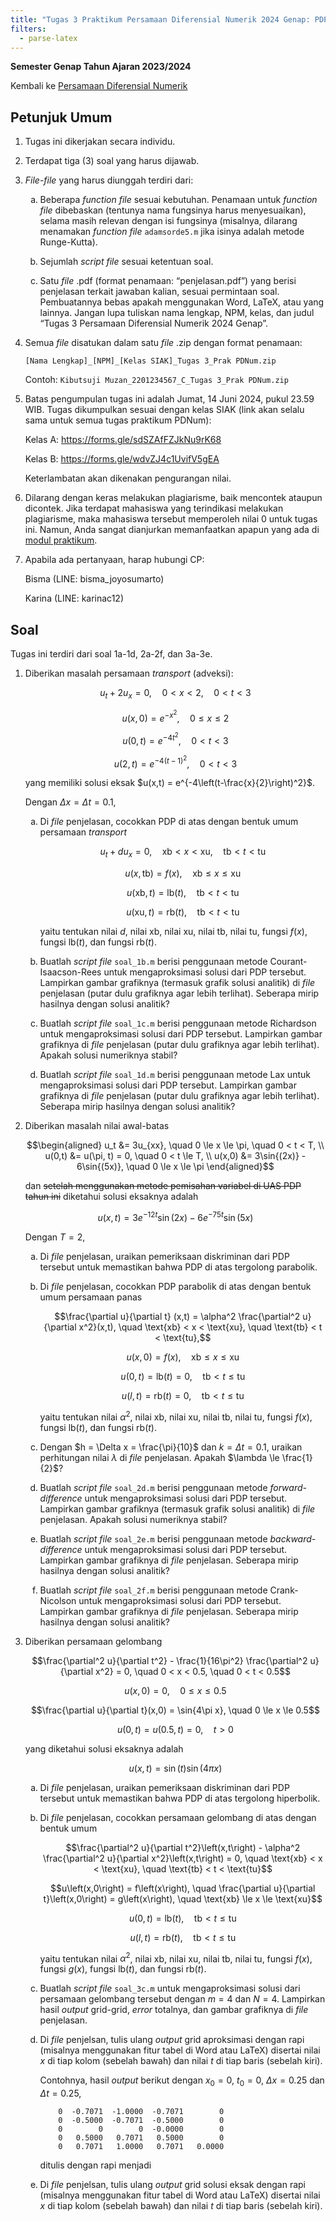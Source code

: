 ```yaml
---
title: "Tugas 3 Praktikum Persamaan Diferensial Numerik 2024 Genap: PDP Numerik"
filters:
  - parse-latex
---
```


**Semester Genap Tahun Ajaran 2023/2024**

Kembali ke [Persamaan Diferensial Numerik](./pdnum2024genap.qmd)

## Petunjuk Umum

1. Tugas ini dikerjakan secara individu.

2. Terdapat tiga (3) soal yang harus dijawab.

3. *File-file* yang harus diunggah terdiri dari:

    a. Beberapa *function file* sesuai kebutuhan. Penamaan untuk *function file* dibebaskan (tentunya nama fungsinya harus menyesuaikan), selama masih relevan dengan isi fungsinya (misalnya, dilarang menamakan *function file* `adamsorde5.m` jika isinya adalah metode Runge-Kutta).

    b. Sejumlah *script file* sesuai ketentuan soal.

    c. Satu *file* .pdf (format penamaan: "penjelasan.pdf") yang berisi penjelasan terkait jawaban kalian, sesuai permintaan soal. Pembuatannya bebas apakah menggunakan Word, LaTeX, atau yang lainnya. Jangan lupa tuliskan nama lengkap, NPM, kelas, dan judul "Tugas 3 Persamaan Diferensial Numerik 2024 Genap".

4. Semua *file* disatukan dalam satu *file* .zip dengan format penamaan:

    `[Nama Lengkap]_[NPM]_[Kelas SIAK]_Tugas 3_Prak PDNum.zip`

    Contoh: `Kibutsuji Muzan_2201234567_C_Tugas 3_Prak PDNum.zip`

5. Batas pengumpulan tugas ini adalah Jumat, 14 Juni 2024, pukul 23.59 WIB. Tugas dikumpulkan sesuai dengan kelas SIAK (link akan selalu sama untuk semua tugas praktikum PDNum):

    Kelas A: <https://forms.gle/sdSZAfFZJkNu9rK68>

    Kelas B: <https://forms.gle/wdvZJ4c1UvifV5gEA>

    Keterlambatan akan dikenakan pengurangan nilai.

6. Dilarang dengan keras melakukan plagiarisme, baik mencontek ataupun dicontek. Jika terdapat mahasiswa yang terindikasi melakukan plagiarisme, maka mahasiswa tersebut memperoleh nilai 0 untuk tugas ini. Namun, Anda sangat dianjurkan memanfaatkan apapun yang ada di [modul praktikum](./pdnum2024genap.qmd).

7. Apabila ada pertanyaan, harap hubungi CP:
    
    Bisma (LINE: bisma_joyosumarto)
    
    Karina (LINE: karinac12)

## Soal

Tugas ini terdiri dari soal 1a-1d, 2a-2f, dan 3a-3e.

1. Diberikan masalah persamaan *transport* (adveksi):

    $$u_t + 2u_x = 0, \quad 0 < x < 2, \quad 0 < t < 3$$

    $$u(x,0) = e^{-x^2}, \quad 0 \le x \le 2$$

    $$u(0,t) = e^{-4t^2}, \quad 0 < t < 3$$

    $$u(2,t) = e^{-4\left(t-1\right)^2}, \quad 0 < t < 3$$

    yang memiliki solusi eksak $u(x,t) = e^{-4\left(t-\frac{x}{2}\right)^2}$.

    Dengan $\Delta x = \Delta t = 0.1$,

    a. Di *file* penjelasan, cocokkan PDP di atas dengan bentuk umum persamaan *transport*

        $$u_t + du_x = 0, \quad \text{xb} < x < \text{xu}, \quad \text{tb} < t < \text{tu}$$

        $$u(x,\text{tb}) = f(x), \quad \text{xb} \le x \le \text{xu}$$

        $$u(\text{xb},t) = \text{lb}(t), \quad \text{tb} < t < \text{tu}$$

        $$u(\text{xu},t) = \text{rb}(t), \quad \text{tb} < t < \text{tu}$$

        yaitu tentukan nilai $d$, nilai $\text{xb}$, nilai $\text{xu}$, nilai $\text{tb}$, nilai $\text{tu}$, fungsi $f(x)$, fungsi $\text{lb}(t)$, dan fungsi $\text{rb}(t)$.

    b. Buatlah *script file* `soal_1b.m` berisi penggunaan metode Courant-Isaacson-Rees untuk mengaproksimasi solusi dari PDP tersebut. Lampirkan gambar grafiknya (termasuk grafik solusi analitik) di *file* penjelasan (putar dulu grafiknya agar lebih terlihat). Seberapa mirip hasilnya dengan solusi analitik?

    c. Buatlah *script file* `soal_1c.m` berisi penggunaan metode Richardson untuk mengaproksimasi solusi dari PDP tersebut. Lampirkan gambar grafiknya di *file* penjelasan (putar dulu grafiknya agar lebih terlihat). Apakah solusi numeriknya stabil?

    d. Buatlah *script file* `soal_1d.m` berisi penggunaan metode Lax untuk mengaproksimasi solusi dari PDP tersebut. Lampirkan gambar grafiknya di *file* penjelasan (putar dulu grafiknya agar lebih terlihat). Seberapa mirip hasilnya dengan solusi analitik?

2. Diberikan masalah nilai awal-batas

    $$\begin{aligned}
        u_t &= 3u_{xx}, \quad 0 \le x \le \pi, \quad 0 < t < T, \\
        u(0,t) &= u(\pi, t) = 0, \quad 0 < t \le T, \\
        u(x,0) &= 3\sin{(2x)} - 6\sin{(5x)}, \quad 0 \le x \le \pi
    \end{aligned}$$

    dan ~~setelah menggunakan metode pemisahan variabel di UAS PDP tahun ini~~ diketahui solusi eksaknya adalah

    $$u(x,t) = 3e^{-12t} \sin{(2x)} - 6e^{-75t} \sin{(5x)}$$

    Dengan $T=2$,

    a. Di *file* penjelasan, uraikan pemeriksaan diskriminan dari PDP tersebut untuk memastikan bahwa PDP di atas tergolong parabolik.

    b. Di *file* penjelasan, cocokkan PDP parabolik di atas dengan bentuk umum persamaan panas

        $$\frac{\partial u}{\partial t} (x,t) = \alpha^2 \frac{\partial^2 u}{\partial x^2}(x,t), \quad \text{xb} < x < \text{xu}, \quad \text{tb} < t < \text{tu},$$

        $$u(x,0) = f(x), \quad \text{xb} \le x \le \text{xu}$$

        $$u(0,t) = \text{lb}(t) = 0, \quad \text{tb} < t \le \text{tu}$$

        $$u(l,t) = \text{rb}(t) = 0, \quad \text{tb} < t \le \text{tu}$$

        yaitu tentukan nilai $\alpha^2$, nilai $\text{xb}$, nilai $\text{xu}$, nilai $\text{tb}$, nilai $\text{tu}$, fungsi $f(x)$, fungsi $\text{lb}(t)$, dan fungsi $\text{rb}(t)$.

    c. Dengan $h = \Delta x = \frac{\pi}{10}$ dan $k = \Delta t = 0.1$, uraikan perhitungan nilai $\lambda$ di *file* penjelasan. Apakah $\lambda \le \frac{1}{2}$?

    d. Buatlah *script file* `soal_2d.m` berisi penggunaan metode *forward-difference* untuk mengaproksimasi solusi dari PDP tersebut. Lampirkan gambar grafiknya (termasuk grafik solusi analitik) di *file* penjelasan. Apakah solusi numeriknya stabil?

    e. Buatlah *script file* `soal_2e.m` berisi penggunaan metode *backward-difference* untuk mengaproksimasi solusi dari PDP tersebut. Lampirkan gambar grafiknya di *file* penjelasan. Seberapa mirip hasilnya dengan solusi analitik?

    f. Buatlah *script file* `soal_2f.m` berisi penggunaan metode Crank-Nicolson untuk mengaproksimasi solusi dari PDP tersebut. Lampirkan gambar grafiknya di *file* penjelasan. Seberapa mirip hasilnya dengan solusi analitik?

3. Diberikan persamaan gelombang

    $$\frac{\partial^2 u}{\partial t^2} - \frac{1}{16\pi^2} \frac{\partial^2 u}{\partial x^2} = 0, \quad 0 < x < 0.5, \quad 0 < t < 0.5$$

    $$u(x,0) = 0, \quad 0 \le x \le 0.5$$

    $$\frac{\partial u}{\partial t}(x,0) = \sin{4\pi x}, \quad 0 \le x \le 0.5$$

    $$u(0,t) = u(0.5, t) = 0, \quad t > 0$$

    yang diketahui solusi eksaknya adalah

    $$u(x,t) = \sin{(t)} \sin{(4\pi x)}$$

    a. Di *file* penjelasan, uraikan pemeriksaan diskriminan dari PDP tersebut untuk memastikan bahwa PDP di atas tergolong hiperbolik.

    b. Di *file* penjelasan, cocokkan persamaan gelombang di atas dengan bentuk umum

        $$\frac{\partial^2 u}{\partial t^2}\left(x,t\right) - \alpha^2 \frac{\partial^2 u}{\partial  x^2}\left(x,t\right) = 0, \quad \text{xb} < x < \text{xu}, \quad \text{tb} < t < \text{tu}$$

        $$u\left(x,0\right) = f\left(x\right), \quad \frac{\partial u}{\partial t}\left(x,0\right) = g\left(x\right), \quad \text{xb} \le x \le \text{xu}$$

        $$u\left(0,t\right) = \text{lb}\left(t\right), \quad \text{tb} < t \le \text{tu}$$

        $$u\left(l,t\right) = \text{rb}\left(t\right), \quad \text{tb} < t \le \text{tu}$$

        yaitu tentukan nilai $\alpha^2$, nilai $\text{xb}$, nilai $\text{xu}$, nilai $\text{tb}$, nilai $\text{tu}$, fungsi $f(x)$, fungsi $g(x)$, fungsi $\text{lb}(t)$, dan fungsi $\text{rb}(t)$.

    c. Buatlah *script file* `soal_3c.m` untuk mengaproksimasi solusi dari persamaan gelombang tersebut dengan $m=4$ dan $N=4$. Lampirkan hasil *output* grid-grid, *error* totalnya, dan gambar grafiknya di *file* penjelasan.

    d. Di *file* penjelsan, tulis ulang *output* grid aproksimasi dengan rapi (misalnya menggunakan fitur tabel di Word atau LaTeX) disertai nilai $x$ di tiap kolom (sebelah bawah) dan nilai $t$ di tiap baris (sebelah kiri).

        Contohnya, hasil *output* berikut dengan $x_0=0$, $t_0=0$, $\Delta x = 0.25$ dan $\Delta t = 0.25$,

        ```
            0  -0.7071  -1.0000  -0.7071        0
            0  -0.5000  -0.7071  -0.5000        0
            0        0        0  -0.0000        0
            0   0.5000   0.7071   0.5000        0
            0   0.7071   1.0000   0.7071   0.0000
        ```

        ditulis dengan rapi menjadi
        
        ```{=latex}
        \begin{tabular}{r|r|r|r|r|r}
            &&&&&\\
            $t_4 = 1$     & 0     & -0.7071 & -1.0000 & -0.7071 & 0 \\
            \hline
            $t_3 = 0.75$  & 0     & -0.5000 & -0.7071 & -0.5000 & 0 \\
            \hline
            $t_2 = 0.5$   & 0     &       0 &       0 & -0.0000 & 0 \\
            \hline
            $t_1 = 0.25$  & 0     &  0.5000 &  0.7071 &  0.5000 & 0 \\
            \hline
            $t_0 = 0$     & 0     &  0.7071 &  1.0000 &  0.7071 & 0.0000 \\
            \hline
                        & $x_0=0$ & $x_1=0.25$& $x_2=0.5$ & $x_3=0.75$& $x_4=1$
        \end{tabular}$$
        ```

    e. Di *file* penjelsan, tulis ulang *output* grid solusi eksak dengan rapi (misalnya menggunakan fitur tabel di Word atau LaTeX) disertai nilai $x$ di tiap kolom (sebelah bawah) dan nilai $t$ di tiap baris (sebelah kiri).
